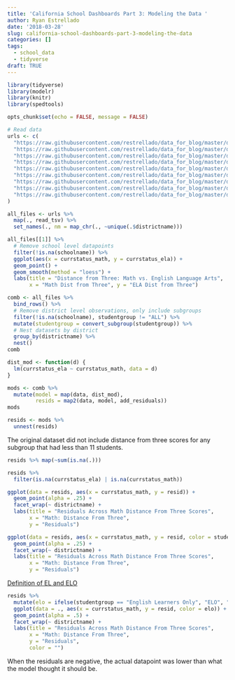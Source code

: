 ```yaml
---
title: 'California School Dashboards Part 3: Modeling the Data '
author: Ryan Estrellado
date: '2018-03-28'
slug: california-school-dashboards-part-3-modeling-the-data
categories: []
tags:
  - school_data
  - tidyverse 
draft: TRUE
---
```


```r
library(tidyverse) 
library(modelr) 
library(knitr) 
library(spedtools)
```

```r
opts_chunk$set(echo = FALSE, message = FALSE)
```

```r
# Read data 
urls <- c(
  "https://raw.githubusercontent.com/restrellado/data_for_blog/master/dashboard_model_data/district_1.tsv", 
  "https://raw.githubusercontent.com/restrellado/data_for_blog/master/dashboard_model_data/district_2.tsv", 
  "https://raw.githubusercontent.com/restrellado/data_for_blog/master/dashboard_model_data/district_3.tsv", 
  "https://raw.githubusercontent.com/restrellado/data_for_blog/master/dashboard_model_data/district_4.tsv", 
  "https://raw.githubusercontent.com/restrellado/data_for_blog/master/dashboard_model_data/district_5.tsv", 
  "https://raw.githubusercontent.com/restrellado/data_for_blog/master/dashboard_model_data/district_6.tsv", 
  "https://raw.githubusercontent.com/restrellado/data_for_blog/master/dashboard_model_data/district_7.tsv", 
  "https://raw.githubusercontent.com/restrellado/data_for_blog/master/dashboard_model_data/district_8.tsv", 
  "https://raw.githubusercontent.com/restrellado/data_for_blog/master/dashboard_model_data/district_9.tsv"
) 

all_files <- urls %>% 
  map(., read_tsv) %>% 
  set_names(., nm = map_chr(., ~unique(.$districtname)))
```

```r
all_files[[1]] %>% 
  # Remove school level datapoints 
  filter(!is.na(schoolname)) %>%
  ggplot(aes(x = currstatus_math, y = currstatus_ela)) + 
  geom_point() + 
  geom_smooth(method = "loess") +
  labs(title = "Distance from Three: Math vs. English Language Arts", 
       x = "Math Dist from Three", y = "ELA Dist from Three")
```

```r
comb <- all_files %>% 
  bind_rows() %>% 
  # Remove district level observations, only include subgroups
  filter(!is.na(schoolname), studentgroup != "ALL") %>% 
  mutate(studentgroup = convert_subgroup(studentgroup)) %>% 
  # Nest datasets by district
  group_by(districtname) %>% 
  nest() 
comb
```

```r
dist_mod <- function(d) {
  lm(currstatus_ela ~ currstatus_math, data = d)
}
```

```r
mods <- comb %>% 
  mutate(model = map(data, dist_mod), 
         resids = map2(data, model, add_residuals)) 
mods
```

```r
resids <- mods %>% 
  unnest(resids)
```

The original dataset did not include distance from three scores for any subgroup 
that had less than 11 students. 

```r
resids %>% map(~sum(is.na(.)))
```

```r
resids %>% 
  filter(is.na(currstatus_ela) | is.na(currstatus_math))
```

```r
ggplot(data = resids, aes(x = currstatus_math, y = resid)) + 
  geom_point(alpha = .25) + 
  facet_wrap(~ districtname) + 
  labs(title = "Residuals Across Math Distance From Three Scores", 
       x = "Math: Distance From Three", 
       y = "Residuals")
```

```r
ggplot(data = resids, aes(x = currstatus_math, y = resid, color = studentgroup)) + 
  geom_point(alpha = .25) + 
  facet_wrap(~ districtname) + 
  labs(title = "Residuals Across Math Distance From Three Scores", 
       x = "Math: Distance From Three", 
       y = "Residuals")
```


[Definition of EL and ELO](https://www.cde.ca.gov/ta/ac/cm/documents/dashboardguidespring17.pdf) 

```r
resids %>% 
  mutate(elo = ifelse(studentgroup == "English Learners Only", "ELO", "Not ELO")) %>%
  ggplot(data = ., aes(x = currstatus_math, y = resid, color = elo)) + 
  geom_point(alpha = .5) + 
  facet_wrap(~ districtname) +
  labs(title = "Residuals Across Math Distance From Three Scores", 
       x = "Math: Distance From Three", 
       y = "Residuals", 
       color = "")
```

When the residuals are negative, the actual datapoint was lower than what the 
model thought it should be. 